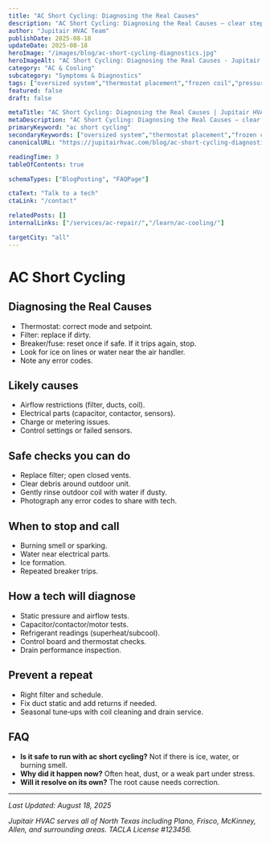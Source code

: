 ```yaml
---
title: "AC Short Cycling: Diagnosing the Real Causes"
description: "AC Short Cycling: Diagnosing the Real Causes — clear steps, practical detail, and when to call a pro in North Texas."
author: "Jupitair HVAC Team"
publishDate: 2025-08-18
updateDate: 2025-08-18
heroImage: "/images/blog/ac-short-cycling-diagnostics.jpg"
heroImageAlt: "AC Short Cycling: Diagnosing the Real Causes - Jupitair HVAC"
category: "AC & Cooling"
subcategory: "Symptoms & Diagnostics"
tags: ["oversized system","thermostat placement","frozen coil","pressure switches"]
featured: false
draft: false

metaTitle: "AC Short Cycling: Diagnosing the Real Causes | Jupitair HVAC"
metaDescription: "AC Short Cycling: Diagnosing the Real Causes — clear steps, practical detail, and when to call a pro in North Texas."
primaryKeyword: "ac short cycling"
secondaryKeywords: ["oversized system","thermostat placement","frozen coil","pressure switches"]
canonicalURL: "https://jupitairhvac.com/blog/ac-short-cycling-diagnostics"

readingTime: 3
tableOfContents: true

schemaTypes: ["BlogPosting", "FAQPage"]

ctaText: "Talk to a tech"
ctaLink: "/contact"

relatedPosts: []
internalLinks: ["/services/ac-repair/","/learn/ac-cooling/"]

targetCity: "all"
---
```



# AC Short Cycling



## Diagnosing the Real Causes
- Thermostat: correct mode and setpoint.
- Filter: replace if dirty.
- Breaker/fuse: reset once if safe. If it trips again, stop.
- Look for ice on lines or water near the air handler.
- Note any error codes.



<BlogCTA variant="inline" />

## Likely causes
- Airflow restrictions (filter, ducts, coil).
- Electrical parts (capacitor, contactor, sensors).
- Charge or metering issues.
- Control settings or failed sensors.


## Safe checks you can do
- Replace filter; open closed vents.
- Clear debris around outdoor unit.
- Gently rinse outdoor coil with water if dusty.
- Photograph any error codes to share with tech.


## When to stop and call
- Burning smell or sparking.
- Water near electrical parts.
- Ice formation.
- Repeated breaker trips.


## How a tech will diagnose
- Static pressure and airflow tests.
- Capacitor/contactor/motor tests.
- Refrigerant readings (superheat/subcool).
- Control board and thermostat checks.
- Drain performance inspection.


## Prevent a repeat
- Right filter and schedule.
- Fix duct static and add returns if needed.
- Seasonal tune‑ups with coil cleaning and drain service.


## FAQ
- **Is it safe to run with ac short cycling?** Not if there is ice, water, or burning smell.
- **Why did it happen now?** Often heat, dust, or a weak part under stress.
- **Will it resolve on its own?** The root cause needs correction.

---

<BlogCTA variant="end" />

*Last Updated: August 18, 2025*

*Jupitair HVAC serves all of North Texas including Plano, Frisco, McKinney, Allen, and surrounding areas. TACLA License #123456.*
